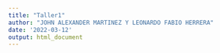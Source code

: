 ```yaml
---
title: "Taller1"
author: "JOHN ALEXANDER MARTINEZ Y LEONARDO FABIO HERRERA"
date: '2022-03-12'
output: html_document
---
```

